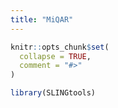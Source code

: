 ```yaml
---
title: "MiQAR"
---
```


```r
knitr::opts_chunk$set(
  collapse = TRUE,
  comment = "#>"
)
```

```r
library(SLINGtools)
```
